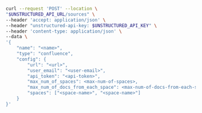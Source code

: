 ```bash REST (Create)
curl --request 'POST' --location \
"$UNSTRUCTURED_API_URL/sources" \
--header 'accept: application/json' \
--header "unstructured-api-key: $UNSTRUCTURED_API_KEY" \
--header 'content-type: application/json' \
--data \
'{
    "name": "<name>",
    "type": "confluence",
    "config": {
        "url": "<url>",
        "user_email": "<user-email>",
        "api_token": "<api-token>",
        "max_num_of_spaces": <max-num-of-spaces>,
        "max_num_of_docs_from_each_space": <max-num-of-docs-from-each-space>,
        "spaces": ["<space-name>", "<space-name>"]
    }
}'
```